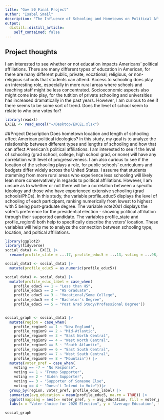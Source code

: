 ```yaml
---
title: "Gov 50 Final Project"
author: "Isabel Smail"
description: "The Influence of Schooling and Hometowns on Political Affiliations"
output:
  distill::distill_article:
    self_contained: false
---
```



 
## Project thoughts
I am interested to see whether or not education impacts Americans' political affiliations. There are many different types of education in American, for there are many different public, private, vocational, religious, or non-religious schools that students can attend. Access to schooling does play an interesting role, especially in more rural areas where schools and teaching staff might be less concentrated. Socioeconomic aspects also might come into play, for the tutition of private schooling and universities has increased dramatically in the past years. However, I am curious to see if there seems to be some sort of trend. Does the level of school seem to relate to who one votes for? 

```r
library(readxl)
EXCEL <- read_excel("~/Desktop/EXCEL.xlsx")
```


##Project Description
Does hometown location and length of schooling affect American political ideologies? In this study, my goal is to analyze the relationship between different types and lengths of schooling and how that can affect American's political affiliations. I am interested to see if the level of schooling (grad school, college, high school grad, or none) will have any correlation with level of progressiveness. I am also curious to see if the location of the schooling plays a role, for public schools' curriculums and budgets differ widely across the United States. I assume that students stemming from more rural areas who experience less schooling will likely lean more conservatively in regards to political affiliations. However, I am unsure as to whether or not there will be a correlation between a specific ideology and those who have experienced extensive schooling (grad schools/PhDs). In this study, the variable profile_educ5 displays the level of schooling of each participant, ranking numerically from lowest to highest with 5 being post-graduate degree. The variable vote20d1 displays the voter's preference for the presidential election - showing political affiliation through their supported candidate. The variables profile_state and profile_region9 both help to specifically describe the voters' location. These variables will help me to analyze the connection between schooling type, location, and poltical affiliations.   

```r
library(ggplot2)
library(tidyverse)
social_data1 <- EXCEL |> 
  rename(profile_state = ...17, profile_educ5 = ...13, voting = ...98, profile_region9 = ...19)  

social_data1 <- social_data1 |> 
  mutate(profile_educ5 = as.numeric(profile_educ5))

social_data1 <- social_data1 |> 
  mutate(profile_educ_label = case_when(
    profile_educ5 == 1 ~ "Less than HS",
    profile_educ5 == 2 ~ "HS Graduate",
    profile_educ5 == 3 ~ "Vocational/Some College",
    profile_educ5 == 4 ~ "Bachelor's Degree",
    profile_educ5 == 5 ~ "Post Grad Study/Professional Degree")) 
    

social_graph <- social_data1 |> 
  mutate(region = case_when(
    profile_region9 == 1 ~ "New England",
    profile_region9 == 2 ~ "Mid-Atlantic",
    profile_region9 == 3 ~ "East North Central",
    profile_region9 == 4 ~ "West North Central",
    profile_region9 == 5 ~ "South Atlantic",
    profile_region9 == 6 ~ "East South Central",
    profile_region9 == 7 ~ "West South Central",
    profile_region9 == 8 ~ "Mountain")) |> 
  mutate(voter_pref = case_when(
    voting == -7 ~ "No Response",
    voting == 1 ~ "Trump Supporter",
    voting == 2 ~ "Biden Supporter",
    voting == 3 ~ "Supporter of Someone Else",
    voting == 4 ~ "Doesn't Intend to Vote"))|> 
  group_by(region, voter_pref, profile_educ_label) |> 
  summarize(avg_education = mean(profile_educ5, na.rm = TRUE)) |>
  ggplot(mapping = aes(x= voter_pref, y = avg_education, fill = voter_pref)) + geom_col() + facet_wrap(vars(region)) + 
  labs(x = "Voter Choice for 2020 Election", y = "Average Education", title = "Relationship Between Voter Preference and Average Level of Education", )

social_graph 
``` 



